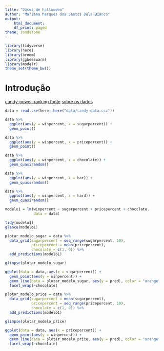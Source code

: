 ```yaml
---
title: "Doces de halloween"
author: "Mariana Marques dos Santos Dela Bianca"
output:
    html_document:
    df_print: paged
theme: sandstone
---
```


```r
library(tidyverse)
library(here)
library(broom)
library(ggbeeswarm)
library(modelr)
theme_set(theme_bw())
```

# Introdução

[candy-power-ranking fonte](https://data.fivethirtyeight.com/)
[sobre os dados](https://fivethirtyeight.com/features/the-ultimate-halloween-candy-power-ranking/)

```r
data = read.csv(here::here("data/candy-data.csv"))
```

```r
data %>%
  ggplot(aes(y = winpercent, x = sugarpercent)) +
  geom_point()

data %>%
  ggplot(aes(y = winpercent, x = pricepercent)) +
  geom_point()

data %>%
  ggplot(aes(y = winpercent, x = chocolate)) +
  geom_quasirandom()

data %>%
  ggplot(aes(y = winpercent, x = bar)) +
  geom_quasirandom()

data %>%
  ggplot(aes(y = winpercent, x = hard)) +
  geom_quasirandom()
```

```r

modelo1 = lm(winpercent ~ sugarpercent + pricepercent + chocolate,
             data = data)

tidy(modelo1)
glance(modelo1)

```

```r
plotar_modelo_sugar = data %>% 
  data_grid(sugarpercent = seq_range(sugarpercent, 10),
            pricepercent = mean(pricepercent),
            chocolate = c(1, 0)) %>% 
  add_predictions(modelo1)

glimpse(plotar_modelo_sugar)

ggplot(data = data, aes(x = sugarpercent)) + 
  geom_point(aes(y = winpercent)) + 
  geom_line(data = plotar_modelo_sugar, aes(y = pred), color = "orange", size = 1.5) +
  facet_wrap(~chocolate)
```

```r
plotar_modelo_price = data %>% 
  data_grid(sugarpercent = mean(sugarpercent),
            pricepercent = seq_range(pricepercent, 10),
            chocolate = c(1, 0)) %>% 
  add_predictions(modelo1)

glimpse(plotar_modelo_price)

ggplot(data = data, aes(x = pricepercent)) + 
  geom_point(aes(y = winpercent)) + 
  geom_line(data = plotar_modelo_price, aes(y = pred), color = "orange", size = 1.5) +
  facet_wrap(~chocolate)
```